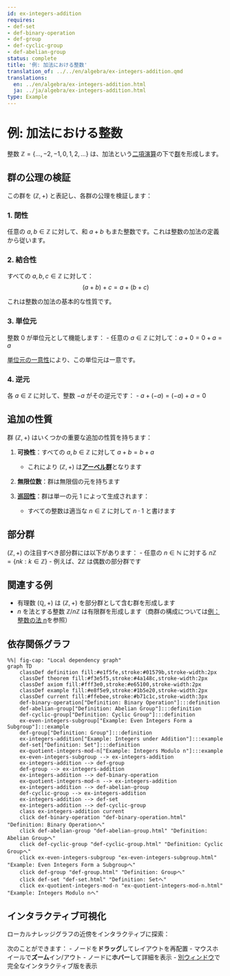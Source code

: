 ```yaml
---
id: ex-integers-addition
requires:
- def-set
- def-binary-operation
- def-group
- def-cyclic-group
- def-abelian-group
status: complete
title: '例: 加法における整数'
translation_of: ../../en/algebra/ex-integers-addition.qmd
translations:
  en: ../en/algebra/ex-integers-addition.html
  ja: ../ja/algebra/ex-integers-addition.html
type: Example
---
```


# 例: 加法における整数 {#ex-integers-addition}

整数 $\mathbb{Z} = \{\ldots, -2, -1, 0, 1, 2, \ldots\}$ は、加法という[二項演算](def-binary-operation.qmd)の下で[群](def-group.qmd)を形成します。

## 群の公理の検証

この群を $(\mathbb{Z}, +)$ と表記し、各群の公理を検証します：

### 1. 閉性

任意の $a, b \in \mathbb{Z}$ に対して、和 $a + b$ もまた整数です。これは整数の加法の定義から従います。

### 2. 結合性

すべての $a, b, c \in \mathbb{Z}$ に対して：
$$(a + b) + c = a + (b + c)$$

これは整数の加法の基本的な性質です。

### 3. 単位元

整数 $0$ が単位元として機能します：
- 任意の $a \in \mathbb{Z}$ に対して：$a + 0 = 0 + a = a$

[単位元の一意性](thm-unique-identity.qmd)により、この単位元は一意です。

### 4. 逆元

各 $a \in \mathbb{Z}$ に対して、整数 $-a$ がその逆元です：
- $a + (-a) = (-a) + a = 0$

## 追加の性質

群 $(\mathbb{Z}, +)$ はいくつかの重要な追加の性質を持ちます：

1. **可換性**：すべての $a, b \in \mathbb{Z}$ に対して $a + b = b + a$
   - これにより $(\mathbb{Z}, +)$ は**[アーベル群](def-abelian-group.qmd)**となります

2. **無限位数**：群は無限個の元を持ちます

3. **[巡回性](def-cyclic-group.qmd)**：群は単一の元 $1$ によって生成されます：
   - すべての整数は適当な $n \in \mathbb{Z}$ に対して $n \cdot 1$ と書けます

## 部分群

$(\mathbb{Z}, +)$ の注目すべき部分群には以下があります：
- 任意の $n \in \mathbb{N}$ に対する $n\mathbb{Z} = \{nk : k \in \mathbb{Z}\}$
- 例えば、$2\mathbb{Z}$ は偶数の部分群です

## 関連する例

- 有理数 $(\mathbb{Q}, +)$ は $(\mathbb{Z}, +)$ を部分群として含む群を形成します
- $n$ を法とする整数 $\mathbb{Z}/n\mathbb{Z}$ は有限群を形成します（商群の構成については[例：整数の法 n](ex-quotient-integers-mod-n.qmd)を参照）

## 依存関係グラフ

```mermaid
%%| fig-cap: "Local dependency graph"
graph TD
    classDef definition fill:#e1f5fe,stroke:#01579b,stroke-width:2px
    classDef theorem fill:#f3e5f5,stroke:#4a148c,stroke-width:2px
    classDef axiom fill:#fff3e0,stroke:#e65100,stroke-width:2px
    classDef example fill:#e8f5e9,stroke:#1b5e20,stroke-width:2px
    classDef current fill:#ffebee,stroke:#b71c1c,stroke-width:3px
    def-binary-operation["Definition: Binary Operation"]:::definition
    def-abelian-group["Definition: Abelian Group"]:::definition
    def-cyclic-group["Definition: Cyclic Group"]:::definition
    ex-even-integers-subgroup["Example: Even Integers Form a Subgroup"]:::example
    def-group["Definition: Group"]:::definition
    ex-integers-addition["Example: Integers under Addition"]:::example
    def-set["Definition: Set"]:::definition
    ex-quotient-integers-mod-n["Example: Integers Modulo n"]:::example
    ex-even-integers-subgroup --> ex-integers-addition
    ex-integers-addition --> def-group
    def-group --> ex-integers-addition
    ex-integers-addition --> def-binary-operation
    ex-quotient-integers-mod-n --> ex-integers-addition
    ex-integers-addition --> def-abelian-group
    def-cyclic-group --> ex-integers-addition
    ex-integers-addition --> def-set
    ex-integers-addition --> def-cyclic-group
    class ex-integers-addition current
    click def-binary-operation "def-binary-operation.html" "Definition: Binary Operationへ"
    click def-abelian-group "def-abelian-group.html" "Definition: Abelian Groupへ"
    click def-cyclic-group "def-cyclic-group.html" "Definition: Cyclic Groupへ"
    click ex-even-integers-subgroup "ex-even-integers-subgroup.html" "Example: Even Integers Form a Subgroupへ"
    click def-group "def-group.html" "Definition: Groupへ"
    click def-set "def-set.html" "Definition: Setへ"
    click ex-quotient-integers-mod-n "ex-quotient-integers-mod-n.html" "Example: Integers Modulo nへ"
```

## インタラクティブ可視化

ローカルナレッジグラフの近傍をインタラクティブに探索：

::: {.graph-viz data-id="ex-integers-addition" data-width="700" data-height="500"}
:::

次のことができます：
- ノードを**ドラッグ**してレイアウトを再配置
- マウスホイールで**ズーム**イン/アウト
- ノードに**ホバー**して詳細を表示
- [別ウィンドウ](../../output/interactive/ex-integers-addition.html){target="_blank"}で完全なインタラクティブ版を表示
